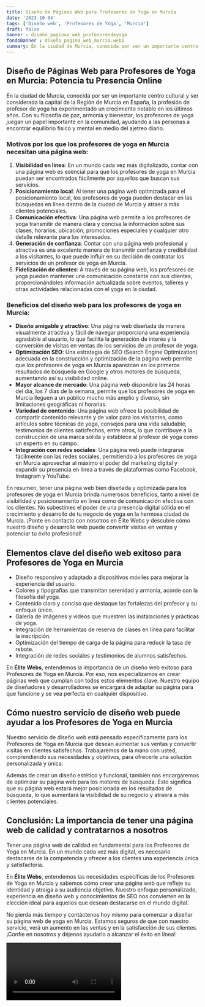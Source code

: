 ```yaml
---
title: Diseño de Páginas Web para Profesores de Yoga en Murcia
date: '2023-10-04'
tags: ['Diseño web', 'Profesores de Yoga', 'Murcia']
draft: false
banner : diseño_paginas_web_profesoresdeyoga
fondoBanner : diseño_pagina_web_murcia.webp
summary: En la ciudad de Murcia, conocida por ser un importante centro cultural y ser considerada la capital de la Región de Murcia en España, la profesión de profesor de yoga ha experimentado un crecimiento notable en los últimos años. Con su filosofía de paz, armonía y bienestar, los profesores de yoga juegan un papel importante en la comunidad, ayudando a las personas a encontrar equilibrio físico y mental en medio del ajetreo diario.
---
```


## Diseño de Páginas Web para Profesores de Yoga en Murcia: Potencia tu Presencia Online

En la ciudad de Murcia, conocida por ser un importante centro cultural y ser considerada la capital de la Región de Murcia en España, la profesión de profesor de yoga ha experimentado un crecimiento notable en los últimos años. Con su filosofía de paz, armonía y bienestar, los profesores de yoga juegan un papel importante en la comunidad, ayudando a las personas a encontrar equilibrio físico y mental en medio del ajetreo diario.

### Motivos por los que los profesores de yoga en Murcia necesitan una página web:

1. **Visibilidad en línea**: En un mundo cada vez más digitalizado, contar con una página web es esencial para que los profesores de yoga en Murcia puedan ser encontrados fácilmente por aquellos que buscan sus servicios.
2. **Posicionamiento local**: Al tener una página web optimizada para el posicionamiento local, los profesores de yoga pueden destacar en las búsquedas en línea dentro de la ciudad de Murcia y atraer a más clientes potenciales.
3. **Comunicación efectiva**: Una página web permite a los profesores de yoga transmitir de manera clara y concisa la información sobre sus clases, horarios, ubicación, promociones especiales y cualquier otro detalle relevante para los interesados.
4. **Generación de confianza**: Contar con una página web profesional y atractiva es una excelente manera de transmitir confianza y credibilidad a los visitantes, lo que puede influir en su decisión de contratar los servicios de un profesor de yoga en Murcia.
5. **Fidelización de clientes**: A través de su página web, los profesores de yoga pueden mantener una comunicación constante con sus clientes, proporcionándoles información actualizada sobre eventos, talleres y otras actividades relacionadas con el yoga en la ciudad.

### Beneficios del diseño web para los profesores de yoga en Murcia:

- **Diseño amigable y atractivo**: Una página web diseñada de manera visualmente atractiva y fácil de navegar proporciona una experiencia agradable al usuario, lo que facilita la generación de interés y la conversión de visitas en ventas de los servicios de un profesor de yoga.
- **Optimización SEO**: Una estrategia de SEO (Search Engine Optimization) adecuada en la construcción y optimización de la página web permite que los profesores de yoga en Murcia aparezcan en los primeros resultados de búsqueda en Google y otros motores de búsqueda, aumentando así su visibilidad online.
- **Mayor alcance de mercado**: Una página web disponible las 24 horas del día, los 7 días de la semana, permite que los profesores de yoga en Murcia lleguen a un público mucho más amplio y diverso, sin limitaciones geográficas ni horarias.
- **Variedad de contenido**: Una página web ofrece la posibilidad de compartir contenido relevante y de valor para los visitantes, como artículos sobre técnicas de yoga, consejos para una vida saludable, testimonios de clientes satisfechos, entre otros, lo que contribuye a la construcción de una marca sólida y establece al profesor de yoga como un experto en su campo.
- **Integración con redes sociales**: Una página web puede integrarse fácilmente con las redes sociales, permitiendo a los profesores de yoga en Murcia aprovechar al máximo el poder del marketing digital y expandir su presencia en línea a través de plataformas como Facebook, Instagram y YouTube.

En resumen, tener una página web bien diseñada y optimizada para los profesores de yoga en Murcia brinda numerosos beneficios, tanto a nivel de visibilidad y posicionamiento en línea como de comunicación efectiva con los clientes. No subestimes el poder de una presencia digital sólida en el crecimiento y desarrollo de tu negocio de yoga en la hermosa ciudad de Murcia. ¡Ponte en contacto con nosotros en Élite Webs y descubre cómo nuestro diseño y desarrollo web puede convertir visitas en ventas y potenciar tu éxito profesional!

<GifSeo />

<Cta />

## Elementos clave del diseño web exitoso para Profesores de Yoga en Murcia

- Diseño responsivo y adaptado a dispositivos móviles para mejorar la experiencia del usuario.
- Colores y tipografías que transmitan serenidad y armonía, acorde con la filosofía del yoga.
- Contenido claro y conciso que destaque las fortalezas del profesor y su enfoque único.
- Galería de imágenes y videos que muestren las instalaciones y prácticas de yoga.
- Integración de herramientas de reserva de clases en línea para facilitar la inscripción.
- Optimización del tiempo de carga de la página para reducir la tasa de rebote.
- Integración de redes sociales y testimonios de alumnos satisfechos.

En **Élite Webs**, entendemos la importancia de un diseño web exitoso para Profesores de Yoga en Murcia. Por eso, nos especializamos en crear páginas web que cumplan con todos estos elementos clave. Nuestro equipo de diseñadores y desarrolladores se encargará de adaptar su página para que funcione y se vea perfecta en cualquier dispositivo.

## Cómo nuestro servicio de diseño web puede ayudar a los Profesores de Yoga en Murcia

Nuestro servicio de diseño web está pensado específicamente para los Profesores de Yoga en Murcia que desean aumentar sus ventas y convertir visitas en clientes satisfechos. Trabajaremos de la mano con usted, comprendiendo sus necesidades y objetivos, para ofrecerle una solución personalizada y única.

Además de crear un diseño estético y funcional, también nos encargaremos de optimizar su página web para los motores de búsqueda. Esto significa que su página web estará mejor posicionada en los resultados de búsqueda, lo que aumentará la visibilidad de su negocio y atraerá a más clientes potenciales.

## Conclusión: La importancia de tener una página web de calidad y contratarnos a nosotros

Tener una página web de calidad es fundamental para los Profesores de Yoga en Murcia. En un mundo cada vez más digital, es necesario destacarse de la competencia y ofrecer a los clientes una experiencia única y satisfactoria.

En **Élite Webs**, entendemos las necesidades específicas de los Profesores de Yoga en Murcia y sabemos cómo crear una página web que refleje su identidad y atraiga a su audiencia objetivo. Nuestro enfoque personalizado, experiencia en diseño web y conocimientos de SEO nos convierten en la elección ideal para aquellos que desean destacarse en el mundo digital.

No pierda más tiempo y contáctenos hoy mismo para comenzar a diseñar su página web de yoga en Murcia. Estamos seguros de que con nuestro servicio, verá un aumento en las ventas y en la satisfacción de sus clientes. ¡Confíe en nosotros y déjenos ayudarlo a alcanzar el éxito en línea!

<Video />

<CtaBot job='Profesores de Yoga' city='Murcia'/>

<Gmaps query='Murcia+españa+maps' />